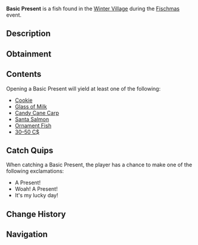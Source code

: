 {{FishInfobox
|image          = Basic Present.png
|rarity         = Limited
|event          = Fischmas
|sea            = First Sea
|location       = [[Fischmas]]
|sublocation    = 
|sources        = Fishing Rod
|radar_location = 
|xp             = 40
|weather        = 
|time           = 
|season         = 
|bait           = Magnet
|base_weight    = 9
|base_value     = 120
|weight_range   = 0
|base_chance    = 9
|base_resil     = 60
}}
'''Basic Present''' is a {{Rarity|Limited}} fish found in the [[Winter Village]] during the [[Fischmas]] event.

== Description ==
{{Description|A nice christmas present wrapped in white and red gift paper. Maybe it has some goodies inside!|Bestiary Entry}}

== Obtainment ==
{{Description|Only can be caught during Fischmas24.|Bestiary Hint}}
{{Fish Availability|
Fischmas/Winter Village
|top_rods      = 
Magnet Rod\175372.69\175885.01;
Krampus's Rod\85851.29\132982.44;
Magma Rod\82639.93\128008.26;
Plastic Rod\75554.67\117033.29;
Great Rod of Oscar\58029.43\83008.39;
Fast Rod\52406.42\110501.89;
Astralhook Rod\55033.75\87043.75;
Ethereal Prism Rod\54931.18\85527.37;
Seraphic Rod\52917.18\84997.31;
No-Life Rod\52338.1\84809.83;
Free Spirit Rod\50867.66\94483.68;
Challenger's Rod\50350.04\80938.95;
Trident Rod\49870.07\86412.52;
Rod Of The Forgotten Fang\49561.96\79652.14;
Blazebringer Rod\46530.49\79256.4;
Rod Of The Depths\44620.3\72743.23;
Rod Of The Exalted One\43897.36\73972.38;
Zeus Rod\43709.16\73730.83;
Verdant Shear Rod\43191.34\74650.92;
Depthseeker Rod\39402.25\66269.08;
Avalanche Rod\35573.07\59787.19;
Volcanic Rod\34056.78\58316.74;
Training Rod\25038.46\78305.92;
Steady Rod\14833.95\19783.9
|recommended   = Magnet Rod
}}

== Contents ==
Opening a Basic Present will yield at least one of the following:
* [[Cookie]]
* [[Glass of Milk]]
* [[Candy Cane Carp]]
* [[Santa Salmon]]
* [[Ornament Fish]]
* [[30–50 C$]]

== Catch Quips ==
When catching a Basic Present, the player has a chance to make one of the following exclamations:
* A Present!
* Woah! A Present!
* It's my lucky day!

== Change History ==
{{Change History|{{subst:Current Version}}}}

== Navigation ==
{{Fish Navbox|Fischmas}}
